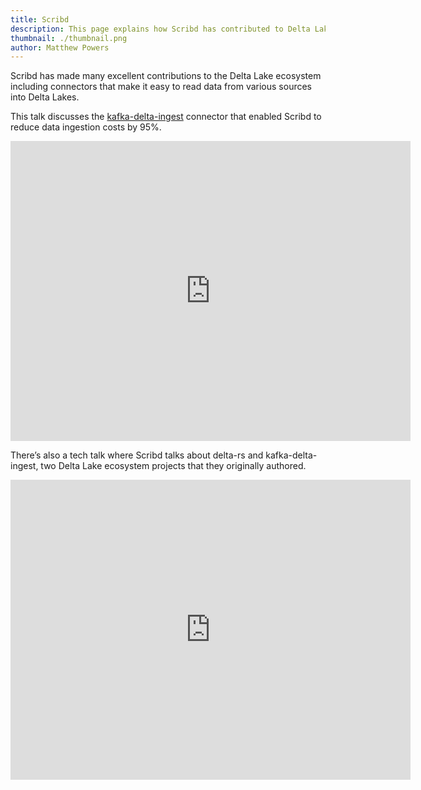 ```yaml
---
title: Scribd
description: This page explains how Scribd has contributed to Delta Lake.  It also explains how they use the product.
thumbnail: ./thumbnail.png
author: Matthew Powers
---
```


Scribd has made many excellent contributions to the Delta Lake ecosystem including connectors that make it easy to read data from various sources into Delta Lakes.

This talk discusses the [kafka-delta-ingest](https://github.com/delta-io/kafka-delta-ingest) connector that enabled Scribd to reduce data ingestion costs by 95%.

<iframe
  width="640"
  height="480"
  src="https://www.youtube.com/watch?v=do4jsxeKfd4"
  frameborder="0"
  allow="autoplay; encrypted-media"
  allowfullscreen
></iframe>

There’s also a tech talk where Scribd talks about delta-rs and kafka-delta-ingest, two Delta Lake ecosystem projects that they originally authored.

<iframe
  width="640"
  height="480"
  src="https://www.youtube.com/watch?v=mLmsZ3qYfB0"
  frameborder="0"
  allow="autoplay; encrypted-media"
  allowfullscreen
></iframe>
